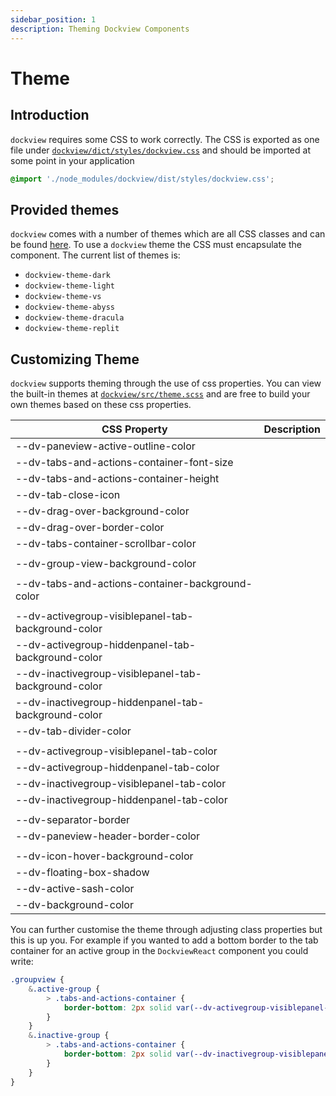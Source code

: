 ```yaml
---
sidebar_position: 1
description: Theming Dockview Components
---
```


# Theme

## Introduction

`dockview` requires some CSS to work correctly.
The CSS is exported as one file under [`dockview/dict/styles/dockview.css`](https://unpkg.com/browse/dockview@latest/dist/styles/dockview.css)
and should be imported at some point in your application

```css title="Example import with .css file"
@import './node_modules/dockview/dist/styles/dockview.css';
```

## Provided themes

`dockview` comes with a number of themes which are all CSS classes and can be found [here](https://github.com/mathuo/dockview/blob/master/packages/dockview-core/src/theme.scss).
To use a `dockview` theme the CSS must encapsulate the component. The current list of themes is:

-   `dockview-theme-dark`
-   `dockview-theme-light`
-   `dockview-theme-vs`
-   `dockview-theme-abyss`
-   `dockview-theme-dracula`
-   `dockview-theme-replit`

## Customizing Theme

`dockview` supports theming through the use of css properties.
You can view the built-in themes at [`dockview/src/theme.scss`](https://github.com/mathuo/dockview/blob/master/packages/dockview/src/theme.scss)
and are free to build your own themes based on these css properties.

| CSS Property                                         | Description |
| ---------------------------------------------------- | ----------- |
| --dv-paneview-active-outline-color                   |             |
| --dv-tabs-and-actions-container-font-size            |             |
| --dv-tabs-and-actions-container-height               |             |
| --dv-tab-close-icon                                  |             |
| --dv-drag-over-background-color                      |             |
| --dv-drag-over-border-color                          |             |
| --dv-tabs-container-scrollbar-color                  |             |
|                                                      |             |
| --dv-group-view-background-color                     |             |
|                                                      |             |
| --dv-tabs-and-actions-container-background-color     |             |
|                                                      |             |
| --dv-activegroup-visiblepanel-tab-background-color   |             |
| --dv-activegroup-hiddenpanel-tab-background-color    |             |
| --dv-inactivegroup-visiblepanel-tab-background-color |             |
| --dv-inactivegroup-hiddenpanel-tab-background-color  |             |
| --dv-tab-divider-color                               |             |
|                                                      |             |
| --dv-activegroup-visiblepanel-tab-color              |             |
| --dv-activegroup-hiddenpanel-tab-color               |             |
| --dv-inactivegroup-visiblepanel-tab-color            |             |
| --dv-inactivegroup-hiddenpanel-tab-color             |             |
|                                                      |             |
| --dv-separator-border                                |             |
| --dv-paneview-header-border-color                    |             |
|                                                      |             |
| --dv-icon-hover-background-color                     |             |
| --dv-floating-box-shadow                             |             |
| --dv-active-sash-color                               |             |
| --dv-background-color                                |             |

You can further customise the theme through adjusting class properties but this is up you.
For example if you wanted to add a bottom border to the tab container for an active group in the `DockviewReact` component you could write:

```css title="Additional CSS to show a bottom border on active groups"
.groupview {
    &.active-group {
        > .tabs-and-actions-container {
            border-bottom: 2px solid var(--dv-activegroup-visiblepanel-tab-background-color);
        }
    }
    &.inactive-group {
        > .tabs-and-actions-container {
            border-bottom: 2px solid var(--dv-inactivegroup-visiblepanel-tab-background-color);
        }
    }
}
```
